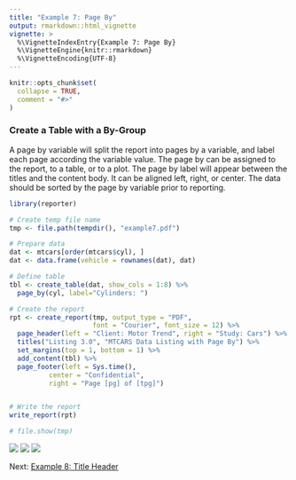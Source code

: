 ```yaml
---
title: "Example 7: Page By"
output: rmarkdown::html_vignette
vignette: >
  %\VignetteIndexEntry{Example 7: Page By}
  %\VignetteEngine{knitr::rmarkdown}
  %\VignetteEncoding{UTF-8}
---
```


```r
knitr::opts_chunk$set(
  collapse = TRUE,
  comment = "#>"
)
```

### Create a Table with a By-Group

A page by variable will split the report into pages by a variable, and
label each page according the variable value.  The page by can be assigned to
the report, to a table, or to a plot.  The page by label will appear between
the titles and the content body.  It can be aligned left, right, or center.
The data should be sorted by the page by variable prior to reporting.

```r
library(reporter)

# Create temp file name
tmp <- file.path(tempdir(), "example7.pdf")

# Prepare data
dat <- mtcars[order(mtcars$cyl), ]
dat <- data.frame(vehicle = rownames(dat), dat)

# Define table
tbl <- create_table(dat, show_cols = 1:8) %>% 
  page_by(cyl, label="Cylinders: ") 

# Create the report
rpt <- create_report(tmp, output_type = "PDF", 
                     font = "Courier", font_size = 12) %>% 
  page_header(left = "Client: Motor Trend", right = "Study: Cars") %>% 
  titles("Listing 3.0", "MTCARS Data Listing with Page By") %>% 
  set_margins(top = 1, bottom = 1) %>% 
  add_content(tbl) %>% 
  page_footer(left = Sys.time(), 
          center = "Confidential", 
          right = "Page [pg] of [tpg]")


# Write the report
write_report(rpt)

# file.show(tmp)

```
<img src="../man/images/e7a.png"/>
<img src="../man/images/e7b.png"/>
<img src="../man/images/e7c.png"/>


Next: [Example 8: Title Header](reporter-title_header.html)
